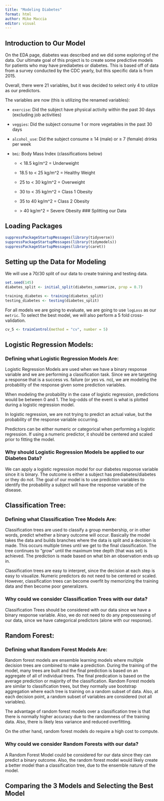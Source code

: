 ```yaml
---
title: "Modeling Diabetes"
format: html
author: Mike Maccia
editor: visual
---
```


## Introduction to Our Model

On the EDA page, diabetes was described and we did some exploring of the data. Our ultimate goal of this project is to create some predictive models for patients who may have prediabetes or diabetes. This is based off of data from a survey conducted by the CDC yearly, but this specific data is from 2015.

Overall, there were 21 variables, but it was decided to select only 4 to utilize as our predictors.

The variables are now (this is utilizing the renamed variables):

-   `exercise`: Did the subject have physical activity within the past 30 days (excluding job activities)

-   `veggies`: Did the subject consume 1 or more vegetables in the past 30 days

-   `alcohol_use`: Did the subject consume ≥ 14 (male) or ≥ 7 (female) drinks per week

-   `bmi`: Body Mass Index (classifications below)

    -   \< 18.5 kg/m\^2 = Underweight

    -   18.5 to \< 25 kg/m\^2 = Healthy Weight

    -   25 to \< 30 kg/m\^2 = Overweight

    -   30 to \< 35 kg/m\^2 = Class 1 Obesity

    -   35 to 40 kg/m\^2 = Class 2 Obesity

    -   \> 40 kg/m\^2 = Severe Obesity \### Splitting our Data
    
## Loading Packages

```r
suppressPackageStartupMessages(library(tidyverse))
suppressPackageStartupMessages(library(tidymodels))
suppressPackageStartupMessages(library(caret))
```

## Setting up the Data for Modeling

We will use a 70/30 split of our data to create training and testing data. 

```r
set.seed(145) 
diabetes_split <- initial_split(diabetes_summarize, prop = 0.7)

training_diabetes <- training(diabetes_split)
testing_diabetes <- testing(diabetes_split)

```

For all models we are going to evaluate, we are going to use `logLoss` as our `metric`. To select the best model, we will also perform a 5 fold cross-validation. 

```r
cv_5 <- trainControl(method = "cv", number = 5) 
```

## Logistic Regression Models:

### Defining what Logistic Regression Models Are:

Logistic Regression Models are used when we have a binary response variable and we are performing a classification task. Since we are targeting a response that is a success vs. failure (or yes vs. no), we are modeling the probability of the response given some prediction variables. 

When modeling the probability in the case of logistic regression, predictions would be between 0 and 1. The log-odds of the event is what is plotted during a logistic regression model. 

In logistic regression, we are not trying to predict an actual value, but the probability of the response variable occurring. 

Predictors can be either numeric or categorical when performing a logistic regression. If using a numeric predictor, it should be centered and scaled prior to fitting the model. 

### Why should Logistic Regression Models be applied to our Diabetes Data?

We can apply a logistic regression model for our diabetes response variable since it is binary. The outcome is either a subject has prediabetes/diabetes or they do not. The goal of our model is to use prediction variables to identify the probability a subject will have the response variable of the disease. 

## Classification Tree:

### Defining what Classification Tree Models Are:

Classification trees are used to classify a group membership, or in other words, predict whether a binary outcome will occur. Basically the model takes the data and builds branches where the data is split and a decision is made. This occurs multiple times until we get to the final classification. The tree continues to "grow" until the maximum tree depth (that was set) is achieved. The prediction is made based on what bin an observation ends up in. 

Classification trees are easy to interpret, since the decision at each step is easy to visualize. Numeric predictors do not need to be centered or scaled. However, classification trees can become overfit by memorizing the training data and then become poor generalizers. 

### Why could we consider Classification Trees with our data?

Classification Trees should be considered with our data since we have a binary response variable. Also, we do not need to do any prepossessing of our data, since we have categorical predictors (alone with our response).

## Random Forest:

### Defining what Random Forest Models Are:

Random forest models are ensemble learning models where multiple decision trees are combined to make a prediction. During the training of the model, many trees are built and the final prediction is based on an aggregate of all of individual trees. The final predication is based on the average prediction or majority of the classification. Random Forest models are similar to classification trees, but they normally use bootstrap aggregation where each tree is training on a random subset of data. Also, at each decision point, a random subset of variables are considered (not all variables). 

The advantage of random forest models over a classification tree is that there is normally higher accuracy due to the randomness of the training data. Also, there is likely less variance and reduced overfitting. 

On the other hand, random forest models do require a high cost to compute. 

### Why could we consider Random Forests with our data?

A Random Forest Model could be considered for our data since they can predict a binary outcome. Also, the random forest model would likely create a better model than a classification tree, due to the ensemble nature of the model. 

## Comparing the 3 Models and Selecting the Best Model